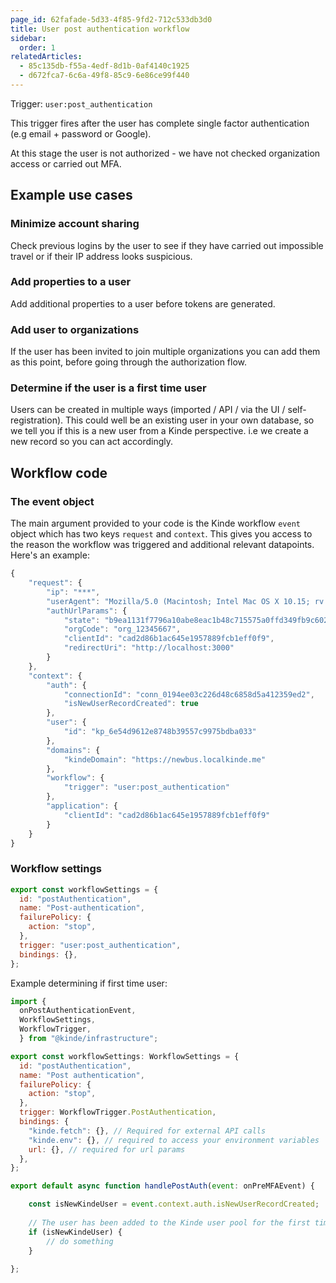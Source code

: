 ```yaml
---
page_id: 62fafade-5d33-4f85-9fd2-712c533db3d0
title: User post authentication workflow
sidebar:
  order: 1
relatedArticles:
  - 85c135db-f55a-4edf-8d1b-0af4140c1925
  - d672fca7-6c6a-49f8-85c9-6e86ce99f440
---
```


Trigger: `user:post_authentication`

This trigger fires after the user has complete single factor authentication (e.g email + password or Google).

<Aside type="warning">

At this stage the user is not authorized - we have not checked organization access or carried out MFA.

</Aside>

## Example use cases

### Minimize account sharing

Check previous logins by the user to see if they have carried out impossible travel or if their IP address looks suspicious.

### Add properties to a user

Add additional properties to a user before tokens are generated.

### Add user to organizations

If the user has been invited to join multiple organizations you can add them as this point, before going through the authorization flow.

### Determine if the user is a first time user

Users can be created in multiple ways (imported / API / via the UI / self-registration). This could well be an existing user in your own database, so we tell you if this is a new user from a Kinde perspective. i.e we create a new record so you can act accordingly.

## Workflow code

### The event object

The main argument provided to your code is the Kinde workflow `event` object which has two keys `request` and `context`. This gives you access to the reason the workflow was triggered and additional relevant datapoints. Here's an example:

```jsx
{
    "request": {
        "ip": "***",
        "userAgent": "Mozilla/5.0 (Macintosh; Intel Mac OS X 10.15; rv:135.0) Gecko/20100101 Firefox/135.0",
        "authUrlParams": {
            "state": "b9ea1131f7796a10abe8eac1b48c715575a0ffd349fb9c602e13d824",
            "orgCode": "org_12345667",
            "clientId": "cad2d86b1ac645e1957889fcb1eff0f9",
            "redirectUri": "http://localhost:3000"
        }
    },
    "context": {
        "auth": {
            "connectionId": "conn_0194ee03c226d48c6858d5a412359ed2",
            "isNewUserRecordCreated": true
        },
        "user": { 
            "id": "kp_6e54d9612e8748b39557c9975bdba033"
        },
        "domains": { 
            "kindeDomain": "https://newbus.localkinde.me"
        },
        "workflow": { 
            "trigger": "user:post_authentication"
        },
        "application": {
            "clientId": "cad2d86b1ac645e1957889fcb1eff0f9"
        }
    }
}

```

### Workflow settings

```jsx
export const workflowSettings = {
  id: "postAuthentication",
  name: "Post-authentication",
  failurePolicy: {
    action: "stop",
  },
  trigger: "user:post_authentication",
  bindings: {},
};
```

Example determining if first time user:

```jsx
import {
  onPostAuthenticationEvent,
  WorkflowSettings,
  WorkflowTrigger,
  } from "@kinde/infrastructure";

export const workflowSettings: WorkflowSettings = {
  id: "postAuthentication",
  name: "Post authentication",
  failurePolicy: {
    action: "stop",
  },
  trigger: WorkflowTrigger.PostAuthentication,
  bindings: {
    "kinde.fetch": {}, // Required for external API calls
    "kinde.env": {}, // required to access your environment variables
    url: {}, // required for url params
  },
};

export default async function handlePostAuth(event: onPreMFAEvent) {

	const isNewKindeUser = event.context.auth.isNewUserRecordCreated;
	
	// The user has been added to the Kinde user pool for the first time
	if (isNewKindeUser) {
		// do something
	}
   
};
```
